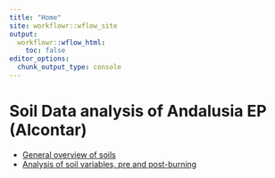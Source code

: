 ```yaml
---
title: "Home"
site: workflowr::wflow_site
output:
  workflowr::wflow_html:
    toc: false
editor_options:
  chunk_output_type: console
---
```


# Soil Data analysis of Andalusia EP (Alcontar)
- [General overview of soils](general_overview_soils.html)
- [Analysis of soil variables, pre and post-burning](analysis_pre_post.html)
